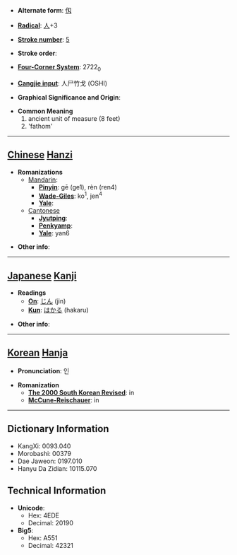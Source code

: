 * '''Alternate form''': [[仭]]

* '''[[Wiktionary:Chinese radical index| Radical]]''': [[Wiktionary:Chinese radical index 人|人]]+3

* '''[[Wiktionary:Chinese total strokes index|Stroke number]]''': [[Wiktionary:Chinese total strokes index 5|5]]

* '''Stroke order''': 

* '''[[Wiktionary:Chinese four corner index|Four-Corner System]]''': 2722<sub>0</sub>

* '''[[Wiktionary:Chinese Cangjie index|Cangjie input]]''': 人尸竹戈 (OSHI)

* '''Graphical Significance and Origin''': 

* '''Common Meaning'''
*#ancient unit of measure (8 feet)
*# 'fathom'


----

== [[Chinese]] [[Hanzi]] ==

* '''Romanizations'''
** [[Mandarin]]:
*** '''[[Pinyin]]''': gē (ge1), rèn (ren4)
*** '''[[Wade-Giles]]''': ko<sup>1</sup>, jen<sup>4</sup>
*** '''[[Yale]]''': 
**[[Cantonese]]
***'''[[Jyutping]]''':
***'''[[Penkyamp]]''': 
***'''[[Yale]]''': yan6

* '''Other info''': 

----

== [[Japanese]] [[Kanji]] ==

* '''Readings'''
** '''[[On]]''': [[じん]] (jin)
** '''[[Kun]]''': [[はかる]] (hakaru)

* '''Other info''':  

----

== [[Korean]] [[Hanja]] ==

* '''Pronunciation''': 인

* '''Romanization'''
** '''[[The 2000 South Korean Revised Romanization|The 2000 South Korean Revised]]''': in
** '''[[McCune-Reischauer]]''': in

----

== Dictionary Information ==

* KangXi: 0093.040
* Morobashi: 00379
* Dae Jaweon: 0197.010
* Hanyu Da Zidian: 10115.070

== Technical Information ==

* '''Unicode''':
** Hex: 4EDE
** Decimal: 20190
* '''Big5''':
** Hex: A551
** Decimal: 42321